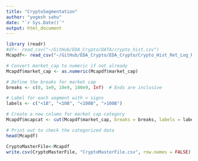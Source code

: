 ```yaml
---
title: "CryptoSegmentation"
author: "yogesh sahu"
date: "`r Sys.Date()`"
output: html_document
---
```


```r
library (readr)
#df<- read_csv("~/GitHub/EDA_Crypto/DATA/crypto_hist.csv")
Mcapdf<- read_csv("~/GitHub/EDA_Crypto/EDA_Crypto/Crypto_Hist_Ret_Log_Rank_Code.csv")
```

```r
# Convert market_cap to numeric if not already
Mcapdf$market_cap <- as.numeric(Mcapdf$market_cap)

# Define the breaks for market cap
breaks <- c(0, 1e9, 10e9, 100e9, Inf)  # Ends are inclusive

# Label for each segment with < signs
labels <- c("<1B", "<10B", "<100B", ">100B")

# Create a new column for market cap category
Mcapdf$mcapcat <- cut(Mcapdf$market_cap, breaks = breaks, labels = labels, include.lowest = TRUE)

# Print out to check the categorized data
head(Mcapdf)


```
```r

CryptoMasterFile<-Mcapdf
write.csv(CryptoMasterFile, "CryptoMasterFile.csv", row.names = FALSE)
```


